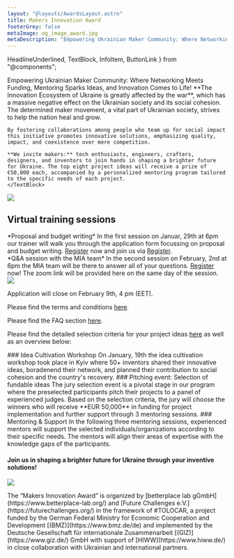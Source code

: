 ```yaml
---
layout: "@layouts/AwardsLayout.astro"
title: Makers Innovation Award
footerGrey: false
metaImage: og_image_award.jpg
metaDescription: "Empowering Ukrainian Maker Community: Where Networking Meets Funding, Mentoring Sparks Ideas, and Innovation Comes to Life!"
---
```


  HeadlineUnderlined,
  TextBlock,
  InfoItem,
  ButtonLink
} from "@components";


<WideCard
    bg={3}
    className="mt-20 md:mt-32"
    centerImage="makers-innovation-award-logo.svg"
  />
<div class="bg-neutral-50 w-full -mt-48 pt-48">
  <div class="container-width grid grid-cols-1 md:grid-cols-12 gap-8 mt-8 mb-20 md:mt-20 bg-neutral-50 lg:!px-0">
    <HeadlineUnderlined variant={11} className="pt-10 pb-8 sm:py-0 col-span-5">
      Empowering Ukrainian Maker Community: Where Networking Meets Funding, Mentoring Sparks Ideas, and Innovation Comes to Life!
    </HeadlineUnderlined>
    <TextBlock className="col-span-6">
    **The Innovation Ecosystem of Ukraine is greatly affected by the war**, which has a massive negative effect on the Ukrainian society and its social cohesion. The determined maker movement, a vital part of Ukrainian society, strives to help the nation heal and grow.

    By fostering collaborations among people who team up for social impact this initiative promotes innovative solutions, emphasizing quality, impact, and coexistence over mere competition.

    **We invite makers:** tech enthusiasts, engineers, crafters, designers, and inventors to join hands in shaping a brighter future for Ukraine. The top eight project ideas will receive a prize of €50,000 each, accompanied by a personalized mentoring program tailored to the specific needs of each project.
    </TextBlock>
  </div>
</div>

<div class="container-width grid grid-cols-12 p-0 md:py-24">
  <img src="images/award/award-timeline.svg" className="col-span-12 w-full" />
</div>

<div class="container-width grid grid-cols-1 md:grid-cols-12 gap-8 py-8 md:py-24">
  <div class="col-span-1 md:col-span-12">
    <h2
      class="text-neutral-900 text-lg leading-6 lg:text-2xl lg:leading-7 font-aktiv font-semibold"
    >
      Virtual training sessions
    </h2>
  </div>
  <TextBlock className="col-span-1 md:col-span-5">
    *Proposal and budget writing*
    In the first session on Januar, 29th at 6pm our trainer will walk you through the application form focussing on proposal and budget writing. <a className="underline" href="https://docs.google.com/forms/d/e/1FAIpQLSfICT3UUCSy6XhrvpsgN6o-Dg3pWasBZnZaY8O9ayuEWeICeQ/viewform" target="_blank">Register</a> now and join us via <a className="underline" href="https://us06web.zoom.us/j/82763761234?pwd=5qG04uNqf085BkFAewTtKjzB3V5BY4.1" target="_blank">Register</a>.
  </TextBlock>
  <div className="col-span-1 md:col-span-5">
    <TextBlock>
      *Q&A session with the MIA team*
    In the second session on February, 2nd at 6pm the MIA team will be there to answer all of your questions. <a className="underline" href="https://docs.google.com/forms/d/e/1FAIpQLScUlOsR3sLiDZEs1xsUIGPeC42qPbZie5ZbN5N3euiq33Te3Q/viewform" target="_blank">Register</a> now! The zoom link will be provided here on the same day of the session.
    </TextBlock>
  </div>
</div>

<div class="bg-tolo-green w-full text-white">
  <div class="container-width grid grid-cols-1 md:grid-cols-12 gap-x-16 gap-y-2 md:gap-y-24 py-8 md:py-24">
    <div class="col-span-1 md:col-span-5 flex items-center justify-center">
      <img src="images/award/submit-ideas.svg" className="col-span-12 w-full" />
    </div>
    <div class="col-span-1 md:col-span-7 font-semibold font-aktiv text-2xl flex flex-col gap-4">
      <p>Application will close on February 9th, 4 pm (EET).</p>
      <p>Please find the terms and conditions <a className="underline" href="https://drive.google.com/file/d/1wvyB3S_sJYxGaDQV2xDz-iIhNXJN0NtI/view" target="_blank">here</a>.</p>
      <p>Please find the FAQ section <a className="underline" href="https://thoughtful-hiss-0d9.notion.site/MIA-FAQ-05fbb555509146a189aa56767fd50b70" target="_blank">here</a>.</p>
      <p>Please find the detailed selection criteria for your project ideas <a className="underline" href="https://drive.google.com/file/d/1zdYGhu72ue7r5jedIwzZ42C8zYExf6zj/view?usp=sharing" target="_blank">here</a> as well as an overview below:</p>
    </div>
    <div class="col-span-1 md:col-span-12 grid grid-cols-1 md:grid-cols-3 gap-8">
      <InfoItem
        title="Social Impact"
        description="How big is the social impact the idea can create?"
        icon="bullseye_arrow"
        className="col-span-1"
      />
      <InfoItem
        title="Feasibility"
        description="How feasible is it for the team to implement the idea?"
        icon="feather"
        className="col-span-1"
      />
      <InfoItem
        title="Scalability"
        description="To what extent can the idea be expanded/ scaled to many people?"
        icon="maximize"
        className="col-span-1"
      />
      <InfoItem
        title="Innovativeness"
        description="What is the level of innovation? How new or different is the idea?"
        icon="lightbulb"
        className="col-span-1"
      />
      <InfoItem
        title="Sustainability"
        description="Does the project have a mature idea to sustain itself eventually?"
        icon="leaf"
        className="col-span-1"
      />
      <InfoItem
        title="Team"
        description="Is the team for the implementation of the project well positioned in terms of motivation, cohesion and background knowledge?"
        icon="users"
        className="col-span-1"
      />
      <div class="md:col-start-2 col-span-1">
        <ButtonLink className="w-full" caption="Apply now" target="https://docs.google.com/forms/d/1ebhHq0FyhzP6dldqfOgnc0SeYvtYpGkODyrutHJ52l8/prefill" variant="light" newTab />
      </div>
    </div>
  </div>
</div>

<div class="bg-neutral-50 w-full">
  <div class="container-width grid grid-cols-1 md:grid-cols-12 py-8 md:py-24 gap-8">
    <TextBlock className="col-span-1 md:col-span-4">
      ### Idea Cultivation Workshop
      On January, 19th the idea cultivation workshop took place in Kyiv where 50+ inventors shared their innovative ideas, boradenend their network, and planned their contribution to social cohesion and the country's recovery.
    </TextBlock>
    <TextBlock className="col-span-1 md:col-span-4">
      ### Pitching event: Selection of fundable ideas
      The jury selection event is a pivotal stage in our program where the preselected participants pitch their projects to a panel of experienced judges. Based on the selection criteria, the jury will choose the winners who will receive **EUR 50,000** in funding for project implementation and further support through 3 mentoring sessions.
    </TextBlock>
    <TextBlock className="col-span-1 md:col-span-4">
      ### Mentoring & Support
      In the following three mentoring sessions, experienced mentors will support the selected individuals/organizations according to their specific needs. The mentors will align their areas of expertise with the knowledge gaps of the participants.
    </TextBlock>
  </div>
</div>

<WideCard bg={4} className="mt-16"><div className="text-white py-10 px-6 md:px-10 md:py-20 flex h-full items-center justify-between"><h4 className="text-xl md:text-[2.5rem]/[1.2] font-aktiv font-semibold w-full md:max-w-[50%] z-10">Join us in shaping a brighter future for Ukraine through your inventive solutions!</h4><img className="absolute right-0 h-[120%] w-auto z-0" src="bulb-cog-dark.svg" /></div></WideCard>
<div class="container-width lg:container-width-hero text-lg leading-6 custom-prose max-w-none !px-8 mt-8">
The “Makers Innovation Award” is organized by [betterplace lab gGmbH](https://www.betterplace-lab.org/) and [Future Challenges e.V.](https://futurechallenges.org/) in the framework of #TOLOCAR, a project funded by the German Federal Ministry for Economic Cooperation and Development [(BMZ)](https://www.bmz.de/de) and implemented by the Deutsche Gesellschaft für internationale Zusammenarbeit [(GIZ)](https://www.giz.de/) GmbH with support of [HIWW](https://www.hiww.de/) in close collaboration with Ukrainian and international partners.
</div>
